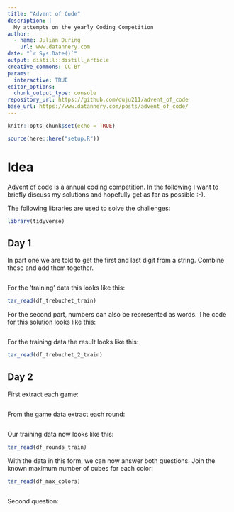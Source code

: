 ```yaml
---
title: "Advent of Code"
description: |
  My attempts on the yearly Coding Competition
author:
  - name: Julian During
    url: www.datannery.com
date: "`r Sys.Date()`"
output: distill::distill_article
creative_commons: CC BY
params:
  interactive: TRUE
editor_options: 
  chunk_output_type: console
repository_url: https://github.com/duju211/advent_of_code
base_url: https://www.datannery.com/posts/advent_of_code/
---
```


```r
knitr::opts_chunk$set(echo = TRUE)

source(here::here("setup.R"))
```

# Idea

Advent of code is a annual coding competition. In the following I want to
briefly discuss my solutions and hopefully get as far as possible :-).

The following libraries are used to solve the challenges:

```r
library(tidyverse)
```


## Day 1

In part one we are told to get the first and last digit from a string.
Combine these and add them together.

```r
```

For the 'training' data this looks like this:

```r
tar_read(df_trebuchet_train)
```

For the second part, numbers can also be represented as words. The code
for this solution looks like this:

```r
```

For the training data the result looks like this:

```r
tar_read(df_trebuchet_2_train)
```

## Day 2

First extract each game:

```r
```

From the game data extract each round:

```r
```

Our training data now looks like this:

```r
tar_read(df_rounds_train)
```

With the data in this form, we can now answer both questions.
Join the known maximum number of cubes for each color:

```r
tar_read(df_max_colors)
```

```r
```

Second question:

```r
```

